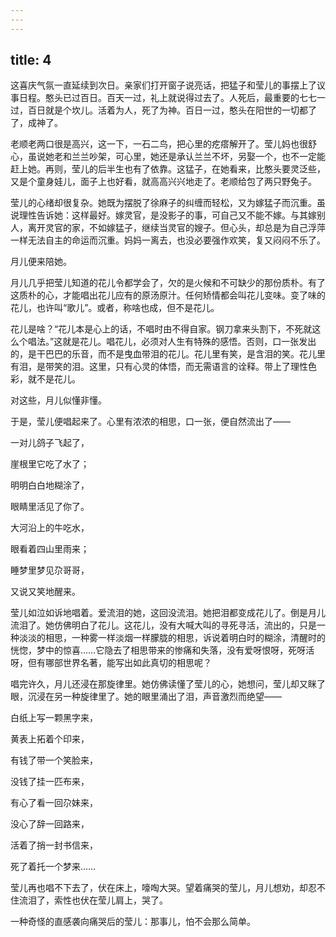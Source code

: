 ```yaml
---
---
---
```

title: 4
---



这喜庆气氛一直延续到次日。亲家们打开窗子说亮话，把猛子和莹儿的事摆上了议事日程。憨头已过百日。百天一过，礼上就说得过去了。人死后，最重要的七七一过，百日就是个坎儿。活着为人，死了为神。百日一过，憨头在阳世的一切都了了，成神了。

老顺老两口很是高兴，这一下，一石二鸟，把心里的疙瘩解开了。莹儿妈也很舒心，虽说她老和兰兰吵架，可心里，她还是承认兰兰不坏，另娶一个，也不一定能赶上她。再则，莹儿的后半生也有了依靠。这猛子，在她看来，比憨头要灵泛些，又是个童身娃儿，面子上也好看，就高高兴兴地走了。老顺给包了两只野兔子。

莹儿的心绪却很复杂。她既为摆脱了徐麻子的纠缠而轻松，又为嫁猛子而沉重。虽说理性告诉她：这样最好。嫁灵官，是没影子的事，可自己又不能不嫁。与其嫁别人，离开灵官的家，不如嫁猛子，继续当灵官的嫂子。但心头，却总是为自己浮萍一样无法自主的命运而沉重。妈妈一离去，也没必要强作欢笑，复又闷闷不乐了。

月儿便来陪她。

月儿几乎把莹儿知道的花儿令都学会了，欠的是火候和不可缺少的那份质朴。有了这质朴的心，才能唱出花儿应有的原汤原汁。任何矫情都会叫花儿变味。变了味的花儿，也许叫“歌儿”。或者，称啥也成，但不是花儿。

花儿是啥？“花儿本是心上的话，不唱时由不得自家。钢刀拿来头割下，不死就这么个唱法。”这就是花儿。唱花儿，必须对人生有特殊的感悟。否则，口一张发出的，是干巴巴的乐音，而不是曳血带泪的花儿。花儿里有笑，是含泪的笑。花儿里有泪，是带笑的泪。这里，只有心灵的体悟，而无需语言的诠释。带上了理性色彩，就不是花儿。

对这些，月儿似懂非懂。

于是，莹儿便唱起来了。心里有浓浓的相思，口一张，便自然流出了——

一对儿鸽子飞起了，

崖根里它吃了水了；

明明白白地糊涂了，

眼睛里活见了你了。

大河沿上的牛吃水，

眼看着四山里雨来；

睡梦里梦见尕哥哥，

又说又笑地醒来。

莹儿如泣如诉地唱着。爱流泪的她，这回没流泪。她把泪都变成花儿了。倒是月儿流泪了。她仿佛明白了花儿。这花儿，没有大喊大叫的寻死寻活，流出的，只是一种淡淡的相思，一种雾一样淡烟一样朦胧的相思，诉说着明白时的糊涂，清醒时的恍惚，梦中的惊喜……它隐去了相思带来的惨痛和失落，没有爱呀恨呀，死呀活呀，但有哪部世界名著，能写出如此真切的相思呢？

唱完许久，月儿还浸在那旋律里。她仿佛读懂了莹儿的心，她想问，莹儿却又眯了眼，沉浸在另一种旋律里了。她的眼里涌出了泪，声音激烈而绝望——

白纸上写一颗黑字来，

黄表上拓着个印来，

有钱了带一个笑脸来，

没钱了挂一匹布来，

有心了看一回尕妹来，

没心了辞一回路来，

活着了捎一封书信来，

死了着托一个梦来……

莹儿再也唱不下去了，伏在床上，嚎啕大哭。望着痛哭的莹儿，月儿想劝，却忍不住流泪了，索性也伏在莹儿肩上，哭了。

一种奇怪的直感袭向痛哭后的莹儿：那事儿，怕不会那么简单。